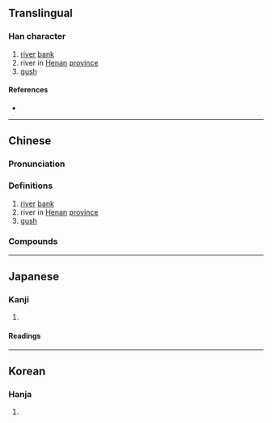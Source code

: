 {{character info/new}}
{{character info|0x2F912}}
==Translingual==

===Han character===
{{Han char|rn=85|rad=水|as=13|sn=16|four=34186|canj=EJTC|ids=⿰氵賁}}

# [[river]] [[bank]]
# river in [[Henan]] [[province]]
# [[gush]]

====References====
* {{Han ref|kx=0654.250|dkj=18446|dj=1065.030|hdz=31735.020|uh=6FC6|ud=28614|bh=E5FD|bd=58877}}

----

==Chinese==
{{zh-forms|s=𣸣}}

===Pronunciation===
{{zh-pron
|m=fén
|m-s=
|c=fan4
|c-t=
|g=
|h=pfs=
|j=
|mb=
|md=
|mn=hûn
|mn-t=
|w=
|x=
|mc=y
|oc=y
|ma=
|cat=n,v,pn
}}

===Definitions===
{{zh-hanzi}}

# [[river]] [[bank]]
# river in [[Henan]] [[province]]
# [[gush]]

===Compounds===
{{zh-der|濆薄|濆泉}}

----

==Japanese==

===Kanji===
{{ja-kanji|grade=|rs=水13}}

# {{defn|lang=ja|sort=水13}}

====Readings====
{{ja-readings
|goon=ぶん, ほん
|kanon=ふん, ほん
|kun=ほとり-, わ-く}}

----

==Korean==

===Hanja===
{{ko-hanja|hangeul=분|eumhun=|rv=bun|mr=pun|y=pun}}

# {{defn|lang=ko|sort=水13}}